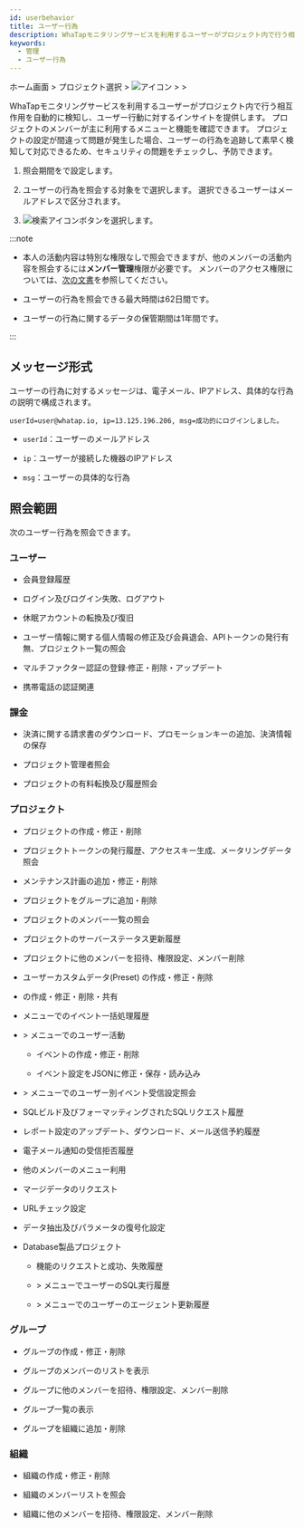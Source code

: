 ```yaml
---
id: userbehavior
title: ユーザー行為
description: WhaTapモニタリングサービスを利用するユーザーがプロジェクト内で行う相互作用を自動的に検知し、ユーザー行動に対するインサイトを提供します。
keywords:
  - 管理
  - ユーザー行為
---
```


ホーム画面 &gt; プロジェクト選択 &gt; ![アイコン](/img/ic-sitemap.svg) <Cmdname sid="sitemap" className="uitext" /> &gt; <Cmdname sid="side_management" className="uitext" /> &gt; <Cmdname sid="side_userBehavior" className="uitext" />

WhaTapモニタリングサービスを利用するユーザーがプロジェクト内で行う相互作用を自動的に検知し、ユーザー行動に対するインサイトを提供します。 プロジェクトのメンバーが主に利用するメニューと機能を確認できます。 プロジェクトの設定が間違って問題が発生した場合、ユーザーの行為を追跡して素早く検知して対応できるため、セキュリティの問題をチェックし、予防できます。

<ImgLang img='management-userbehavior.png' desc='ユーザー操作' />

1. 照会期間を<Cmdname sid="time_selector" className="uitext" />で設定します。

2. ユーザーの行為を照会する対象を<Cmdname sid="account_email" className="uitext" />で選択します。 選択できるユーザーはメールアドレスで区分されます。

3. ![検索アイコン](/img/ico-btn-search.png)ボタンを選択します。

:::note

- 本人の活動内容は特別な権限なしで照会できますが、他のメンバーの活動内容を照会するには**メンバー管理**権限が必要です。 メンバーのアクセス権限については、[次の文書](../project/project-structure#project-auth)を参照してください。

- ユーザーの行為を照会できる最大時間は62日間です。

- ユーザーの行為に関するデータの保管期間は1年間です。

:::

## メッセージ形式

ユーザーの行為に対するメッセージは、電子メール、IPアドレス、具体的な行為の説明で構成されます。

```text title='Example'
userId=user@whatap.io, ip=13.125.196.206, msg=成功的にログインしました。
```

- `userId`：ユーザーのメールアドレス

- `ip`：ユーザーが接続した機器のIPアドレス

- `msg`：ユーザーの具体的な行為

## 照会範囲

次のユーザー行為を照会できます。

### ユーザー

- 会員登録履歴

- ログイン及びログイン失敗、ログアウト

- 休眠アカウントの転換及び復旧

- ユーザー情報に関する個人情報の修正及び会員退会、APIトークンの発行有無、プロジェクト一覧の照会

- マルチファクター認証の登録·修正・削除・アップデート

- 携帯電話の認証関連

### 課金

- 決済に関する請求書のダウンロード、プロモーションキーの追加、決済情報の保存

- プロジェクト管理者照会

- プロジェクトの有料転換及び履歴照会

### プロジェクト

- プロジェクトの作成・修正・削除

- プロジェクトトークンの発行履歴、アクセスキー生成、メータリングデータ照会

- メンテナンス計画の追加・修正・削除

- プロジェクトをグループに追加・削除

- プロジェクトのメンバー一覧の照会

- プロジェクトのサーバーステータス更新履歴

- プロジェクトに他のメンバーを招待、権限設定、メンバー削除

- ユーザーカスタムデータ(Preset) の作成・修正・削除

- <Cmdname sid="flexboard" className="uitext" />の作成・修正・削除・共有

- <Cmdname sid="side_integratedRealtimeAlert" className="uitext" />メニューでのイベント一括処理履歴

- <Cmdname sid="side_event" className="uitext" /> &gt; <Cmdname sid="side_eventSetting" className="uitext" />メニューでのユーザー活動

  - イベントの作成・修正・削除

  - イベント設定をJSONに修正・保存・読み込み

- <Cmdname sid="side_event" className="uitext" /> &gt; <Cmdname sid="side_eventNoti" className="uitext" />メニューでのユーザー別イベント受信設定照会

- SQLビルド及びフォーマッティングされたSQLリクエスト履歴

- レポート設定のアップデート、ダウンロード、メール送信予約履歴

- 電子メール通知の受信拒否履歴

- 他のメンバーの<Cmdname sid="side_userBehavior" className="uitext" />メニュー利用

- マージデータのリクエスト

- URLチェック設定

- データ抽出及びパラメータの復号化設定

- Database製品プロジェクト

  - <Cmdname sid="session_kill" className="uitext" />機能のリクエストと成功、失敗履歴

  - <Cmdname sid="side_lab" className="uitext" /> &gt; <Cmdname sid="side_dbScriptManager" className="uitext" />メニューでユーザーのSQL実行履歴

  - <Cmdname sid="side_management" className="uitext" /> &gt; <Cmdname sid="side_dbAgentUpdate" className="uitext" />メニューでのユーザーのエージェント更新履歴

### グループ

- グループの作成・修正・削除

- グループのメンバーのリストを表示 

- グループに他のメンバーを招待、権限設定、メンバー削除

- グループ一覧の表示

- グループを組織に追加・削除

### 組織

- 組織の作成・修正・削除

- 組織のメンバーリストを照会 

- 組織に他のメンバーを招待、権限設定、メンバー削除
